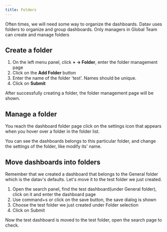 ```yaml
---
title: Folders
---
```



Often times, we will need some way to organize the dashboards. Datav uses folders to organize and group dashboards.
<TipCompat>Only managers in Global Team can create and manage folders</TipCompat>

## Create a folder
1. On the left menu panel, click **+ -> Folder**, enter the folder management page
2. Click on the **Add Folder** button
3. Enter the name of the folder 'test'. Names should be unique.
4. Click on **Submit**

After successfully creating a folder, the folder management page will be shown.


## Manage a folder

You reach the dashboard folder page click on the settings icon that appears when you hover over a folder in the folder list.

You can see the dashboards belongs to this particular folder, and change the settings of the folder, like modify its' name.

## Move dashboards into folders
Remember that we created a dashboard that belongs to the General folder which is the datav's defaults. Let's move it to the test folder we just created.

1. Open the search panel, find the test dashboard(under General folder), click on it and enter the dashboard page
2. Use command+s or click on the save button, the save dialog is shown
3. Choose the test folder we just created under Folder selection
4. Click on Submit

Now the test dashboard is moved to the test folder, open the search page to check.
